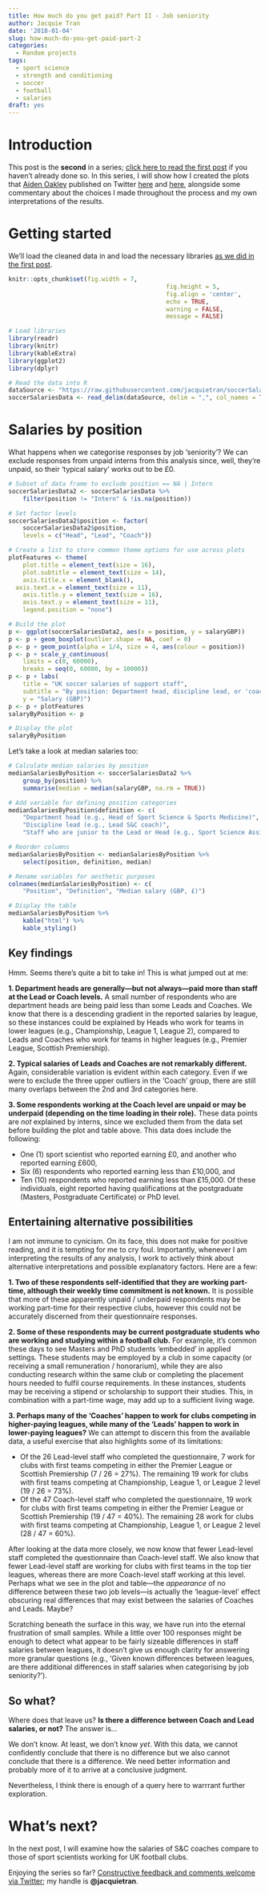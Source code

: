 ```yaml
---
title: How much do you get paid? Part II - Job seniority
author: Jacquie Tran
date: '2018-01-04'
slug: how-much-do-you-get-paid-part-2
categories:
  - Random projects
tags:
  - sport science
  - strength and conditioning
  - soccer
  - football
  - salaries
draft: yes
---
```


# Introduction
This post is the **second** in a series; [click here to read the first post](underthehood.jacquietran.com/2018/01/03/how-much-do-you-get-paid-part-1/) if you haven't already done so. In this series, I will show how I created the plots that [Aiden Oakley](www.twitter.com/ajoakley) published on Twitter [here](www.twitter.com/ajoakley/status/944564698166513665) and [here](https://twitter.com/ajoakley/status/944936008285552642), alongside some commentary about the choices I made throughout the process and my own interpretations of the results.

# Getting started
We'll load the cleaned data in and load the necessary libraries [as we did in the first post](underthehood.jacquietran.com/2018/01/03/how-much-do-you-get-paid-part-1/).

``` r

knitr::opts_chunk$set(fig.width = 7,
											fig.height = 5,
											fig.align = 'center',
											echo = TRUE,
											warning = FALSE,
											message = FALSE)

```

``` r

# Load libraries
library(readr)
library(knitr)
library(kableExtra)
library(ggplot2)
library(dplyr)

# Read the data into R
dataSource <- "https://raw.githubusercontent.com/jacquietran/soccerSalariesDataPublic/master/soccerSalariesDataPublic.csv"
soccerSalariesData <- read_delim(dataSource, delim = ",", col_names = TRUE, col_types = NULL)

```

# Salaries by position
What happens when we categorise responses by job 'seniority'? We can exclude responses from unpaid interns from this analysis since, well, they're unpaid, so their 'typical salary' works out to be £0.

``` r

# Subset of data frame to exclude position == NA | Intern
soccerSalariesData2 <- soccerSalariesData %>%
	filter(position != "Intern" & !is.na(position))

# Set factor levels
soccerSalariesData2$position <- factor(
	soccerSalariesData2$position,
	levels = c("Head", "Lead", "Coach"))

# Create a list to store common theme options for use across plots
plotFeatures <- theme(
	plot.title = element_text(size = 16),
	plot.subtitle = element_text(size = 14),
	axis.title.x = element_blank(),
  axis.text.x = element_text(size = 11),
	axis.title.y = element_text(size = 16),
	axis.text.y = element_text(size = 11),
	legend.position = "none")

# Build the plot
p <- ggplot(soccerSalariesData2, aes(x = position, y = salaryGBP))
p <- p + geom_boxplot(outlier.shape = NA, coef = 0)
p <- p + geom_point(alpha = 1/4, size = 4, aes(colour = position))
p <- p + scale_y_continuous(
	limits = c(0, 60000),
	breaks = seq(0, 60000, by = 10000))
p <- p + labs(
	title = "UK soccer salaries of support staff",
	subtitle = "By position: Department head, discipline lead, or 'coach'",
	y = "Salary (GBP)")
p <- p + plotFeatures
salaryByPosition <- p

# Display the plot
salaryByPosition

```

Let's take a look at median salaries too:

``` r

# Calculate median salaries by position
medianSalariesByPosition <- soccerSalariesData2 %>%
	group_by(position) %>%
	summarise(median = median(salaryGBP, na.rm = TRUE))

# Add variable for defining position categories
medianSalariesByPosition$definition <- c(
	"Department head (e.g., Head of Sport Science & Sports Medicine)",
	"Discipline lead (e.g., Lead S&C coach)",
	"Staff who are junior to the Lead or Head (e.g., Sport Science Assistant)")

# Reorder columns
medianSalariesByPosition <- medianSalariesByPosition %>%
	select(position, definition, median)

# Rename variables for aesthetic purposes
colnames(medianSalariesByPosition) <- c(
	"Position", "Definition", "Median salary (GBP, £)")

# Display the table
medianSalariesByPosition %>%
	kable("html") %>%
	kable_styling()

```

## Key findings
Hmm. Seems there's quite a bit to take in! This is what jumped out at me:

**1. Department heads are generally—but not always—paid more than staff at the Lead or Coach levels.** A small number of respondents who are department heads are being paid less than some Leads and Coaches. We know that there is a descending gradient in the reported salaries by league, so these instances could be explained by Heads who work for teams in lower leagues (e.g., Championship, League 1, League 2), compared to Leads and Coaches who work for teams in higher leagues (e.g., Premier League, Scottish Premiership).

**2. Typical salaries of Leads and Coaches are not remarkably different.** Again, considerable variation is evident within each category. Even if we were to exclude the three upper outliers in the 'Coach' group, there are still many overlaps between the 2nd and 3rd categories here.

**3. Some respondents working at the Coach level are unpaid or may be underpaid (depending on the time loading in their role).** These data points are _not_ explained by interns, since we excluded them from the data set before building the plot and table above. This data does include the following:

- One (1) sport scientist who reported earning £0, and another who reported earning £600,
- Six (6) respondents who reported earning less than £10,000, and
- Ten (10) respondents who reported earning less than £15,000. Of these individuals, eight reported having qualifications at the postgraduate (Masters, Postgraduate Certificate) or PhD level.

## Entertaining alternative possibilities
I am not immune to cynicism. On its face, this does not make for positive reading, and it is tempting for me to cry foul. Importantly, whenever I am interpreting the results of any analysis, I work to actively think about alternative interpretations and possible explanatory factors. Here are a few:

**1. Two of these respondents self-identified that they are working part-time, although their weekly time commitment is not known.** It is possible that more of these apparently unpaid / underpaid respondents may be working part-time for their respective clubs, however this could not be accurately discerned from their questionnaire responses.

**2. Some of these respondents may be current postgraduate students who are working and studying within a football club.** For example, it's common these days to see Masters and PhD students 'embedded' in applied settings. These students may be employed by a club in some capacity (or receiving a small remuneration / honorarium), while they are also conducting research within the same club or completing the placement hours needed to fulfil course requirements. In these instances, students may be receiving a stipend or scholarship to support their studies. This, in combination with a part-time wage, may add up to a sufficient living wage.

**3. Perhaps many of the 'Coaches' happen to work for clubs competing in higher-paying leagues, while many of the 'Leads' happen to work in lower-paying leagues?** We can attempt to discern this from the available data, a useful exercise that also highlights some of its limitations:

- Of the 26 Lead-level staff who completed the questionnaire, 7 work for clubs with first teams competing in either the Premier League or Scottish Premiership (7 / 26 = 27%). The remaining 19 work for clubs with first teams competing at Championship, League 1, or League 2 level (19 / 26 = 73%).
- Of the 47 Coach-level staff who completed the questionnaire, 19 work for clubs with first teams competing in either the Premier League or Scottish Premiership (19 / 47 = 40%). The remaining 28 work for clubs with first teams competing at Championship, League 1, or League 2 level (28 / 47 = 60%).

After looking at the data more closely, we now know that fewer Lead-level staff completed the questionnaire than Coach-level staff. We also know that fewer Lead-level staff are working for clubs with first teams in the top tier leagues, whereas there are more Coach-level staff working at this level. Perhaps what we see in the plot and table—the _appearance_ of no difference between these two job levels—is actually the 'league-level' effect obscuring real differences that may exist between the salaries of Coaches and Leads. Maybe?

Scratching beneath the surface in this way, we have run into the eternal frustration of small samples. While a little over 100 responses might be enough to detect what appear to be fairly sizeable differences in staff salaries between leagues, it doesn't give us enough clarity for answering more granular questions (e.g., 'Given known differences between leagues, are there additional differences in staff salaries when categorising by job seniority?').

## So what?
Where does that leave us? **Is there a difference between Coach and Lead salaries, or not?** The answer is...

We don't know. At least, we don't know _yet_. With this data, we cannot confidently conclude that there is no difference but we also cannot conclude that there is a difference. We need better information and probably more of it to arrive at a conclusive judgment.

Nevertheless, I think there is enough of a query here to warrrant further exploration.

# What's next?

In the next post, I will examine how the salaries of S&C coaches compare to those of sport scientists working for UK football clubs.

Enjoying the series so far? [Constructive feedback and comments welcome via Twitter](www.twitter.com/jacquietran); my handle is **@jacquietran**.